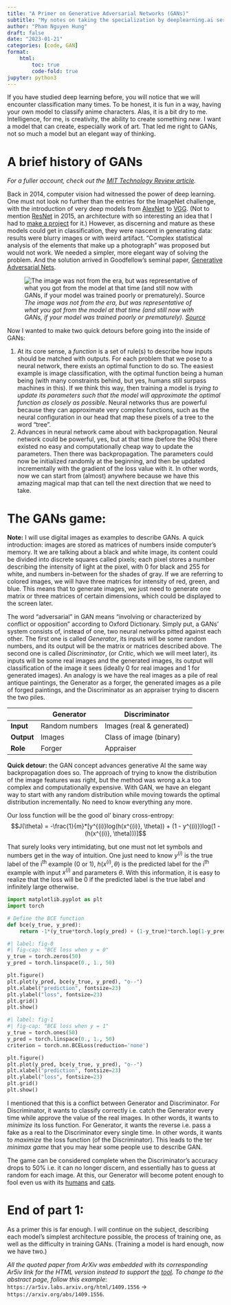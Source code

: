 ```yaml
---
title: "A Primer on Generative Adversarial Networks (GANs)"
subtitle: "My notes on taking the specialization by deeplearning.ai series"
author: "Pham Nguyen Hung"
draft: false
date: "2023-01-21"
categories: [code, GAN]
format:
    html:
        toc: true
        code-fold: true
jupyter: python3 
---
```

If you have studied deep learning before, you will notice that we will encounter classification many times. To be honest, it is fun in a way, having your own model to classify anime characters. Alas, it is a bit dry to me. Intelligence, for me, is creativity, the ability to create something *new*. I want a model that can create, especially work of art. That led me right to GANs, not so much a model but an elegant way of thinking.

# A brief history of GANs
*For a fuller account, check out the [MIT Technology Review article](https://www.technologyreview.com/2018/02/21/145289/the-ganfather-the-man-whos-given-machines-the-gift-of-imagination/).*

Back in 2014, computer vision had witnessed the power of deep learning. One must not look no further than the entries for the ImageNet challenge, with the introduction of very deep models from [AlexNet](https://papers.nips.cc/paper/2012/file/c399862d3b9d6b76c8436e924a68c45b-Paper.pdf) to [VGG](https://ar5iv.labs.arxiv.org/html/1409.1556). (Not to mention [ResNet](https://ar5iv.labs.arxiv.org/html/1512.03385) in 2015, an architecture with so interesting an idea that I had to [make a project](https://github.com/HangenYuu/vision_learner/tree/main/ARCHITECTURE/CNN/Paper) for it.) However, as discerning and mature as these models could get in classification, they were nascent in generating data: results were blurry images or with weird artifact. "Complex statistical analysis of the elements that make up a photograph" was proposed but would not work. We needed a simpler, more elegant way of solving the problem. And the solution arrived in Goodfellow's seminal paper, [Generative Adversarial Nets](https://ar5iv.labs.arxiv.org/html/1406.2661).

![*The image was not from the era, but was representative of what you got from the model at that time (and still now with GANs, if your model was trained poorly or prematurely). [Source](https://www.kaggle.com/c/generative-dog-images/discussion/97753)*](Screenshot 2023-01-20 at 19-53-43 Generative Dog Images Kaggle.png)

Now I wanted to make two quick detours before going into the inside of GANs:

1. At its core sense, a *function* is a set of rule(s) to describe how inputs should be matched with outputs. For each problem that we pose to a neural network, there exists an optimal function to do so. The easiest example is image classification, with the optimal function being a human being (with many constraints behind, but yes, humans still surpass machines in this). If we think this way, then training a model is *trying to update its parameters such that the model will approximate the optimal function as closely as possible*. Neural networks thus are powerful because they can approximate very complex functions, such as the neural configuration in our head that map these pixels of a tree to the word "tree".
2. Advances in neural network came about with backpropagation. Neural network could be powerful, yes, but at that time (before the 90s) there existed no easy and computationally cheap way to update the parameters. Then there was backpropagation. The parameters could now be initialized randomly at the beginning, and then be updated incrementally with the gradient of the loss value with it. In other words, now we can start from (almost) anywhere because we have this amazing magical map that can tell the next direction that we need to take.

# The GANs game:
**Note:** I will use digital images as examples to describe GANs. A quick introduction: images are stored as matrices of numbers inside computer's memory. It we are talking about a black and white image, its content could be divided into discrete squares called pixels; each pixel stores a number describing the intensity of light at the pixel, with 0 for black and 255 for white, and numbers in-between for the shades of gray. If we are referring to colored images, we will have three matrices for intensity of red, green, and blue. This means that to generate images, we just need to generate one matrix or three matrices of certain dimensions, which could be displayed to the screen later.

The word "adversarial" in GAN means "involving or characterized by conflict or opposition" according to Oxford Dictionary. Simply put, a GANs' system consists of, instead of one, two neural networks pitted against each other. The first one is called *Generator*, its inputs will be some random numbers, and its output will be the matrix or matrices described above. The second one is called *Discriminator*, (or *Critic*, which we will meet later), its inputs will be some real images and the generated images, its output will classification of the image it sees (ideally 0 for real images and 1 for generated images). An analogy is we have the real images as a pile of real antique paintings, the Generator as a forger, the generated images as a pile of forged paintings, and the Discriminator as an appraiser trying to discern the two piles.

| | **Generator** | **Discriminator** |
| --- | --- | --- |
| **Input** | Random numbers | Images (real & generated) |
| **Output** | Images | Class of image (binary) |
| **Role** | Forger | Appraiser |

**Quick detour:** the GAN concept advances generative AI the same way backpropagation does so. The approach of trying to know the distribution of the image features was right, but the method was wrong a.k.a too complex and computationally expensive. With GAN, we have an elegant way to start with any random distribution while moving towards the optimal distribution incrementally. No need to know everything any more.

Our loss function will be the good ol' binary cross-entropy:
$$J(\theta) = -\frac{1}{m}*[y^{(i)}log(h(x^{(i)}, \theta)) + (1 - y^{(i)})log(1 - (h(x^{(i)}, \theta)))]$$

That surely looks very intimidating, but one must not let symbols and numbers get in the way of intuition. One just need to know $y^{(i)}$ is the true label of the i^th^ example (0 or 1), $h(x^{(i)}, \theta)$ is the predicted label for the i^th^ example with input $x^{(i)}$ and parameters $\theta$. With this information, it is easy to realize that the loss will be 0 if the predicted label is the true label and infinitely large otherwise.

```python
import matplotlib.pyplot as plt
import torch

# Define the BCE function
def bce(y_true, y_pred):
    return -1*(y_true*torch.log(y_pred) + (1-y_true)*torch.log(1-y_pred))
```
```python
#| label: fig-0
#| fig-cap: "BCE loss when y = 0"
y_true = torch.zeros(50)
y_pred = torch.linspace(0., 1., 50)

plt.figure()
plt.plot(y_pred, bce(y_true, y_pred), "o--")
plt.xlabel("prediction", fontsize=23)
plt.ylabel("loss", fontsize=23)
plt.grid()
plt.show()
```
```python
#| label: fig-1
#| fig-cap: "BCE loss when y = 1"
y_true = torch.ones(50)
y_pred = torch.linspace(0., 1., 50)
criterion = torch.nn.BCELoss(reduction='none')

plt.figure()
plt.plot(y_pred, bce(y_true, y_pred), "o--")
plt.xlabel("prediction", fontsize=23)
plt.ylabel("loss", fontsize=23)
plt.grid()
plt.show()
```
I mentioned that this is a conflict between Generator and Discriminator. For Discriminator, it wants to classify correctly i.e. catch the Generator every time while approve the value of the real images. In other words, it wants to *minimize* its loss function. For Generator, it wants the reverse i.e. pass a fake as a real to the Discriminator every single time. In other words, it wants to *maximize* the loss function (of the Discriminator). This leads to the ter *minimax game* that you may hear some people use to describe GAN.

The game can be considered complete when the Discriminator's accuracy drops to 50% i.e. it can no longer discern, and essentially has to guess at random for each image. At this, our Generator will become potent enough to fool even us with its [humans](https://thispersondoesnotexist.com/) and [cats](https://thiscatdoesnotexist.com/).

# End of part 1:
As a primer this is far enough. I will continue on the subject, describing each model's simplest architecture possible, the process of training one, as well as the difficulty in training GANs. (Training a model is hard enough, now we have two.)

*All the quoted paper from ArXiv was embedded with its corresponding Ar5iv link for the HTML version instead to support the [tool](https://ar5iv.labs.arxiv.org/). To change to the abstract page, follow this example:* `https://ar5iv.labs.arxiv.org/html/1409.1556` &rarr; `https://arxiv.org/abs/1409.1556`.